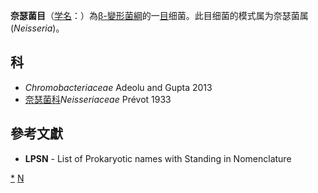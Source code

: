{{Automatic taxobox
| taxon = Neisseriales
| authority = Tønjum, 2006
| type genus = 奈瑟菌属<br>''Neisseria''
| type genus authority = Trevisan, 1885
}}
'''奈瑟菌目'''（[[学名|学名]]：{{lang|la|''Neisseriales''}}）為[[β-變形菌綱|β-變形菌綱]]的一[[目|目]]细菌。此目细菌的模式属为奈瑟菌属(''Neisseria'')。

==科==
* ''Chromobacteriaceae'' Adeolu and Gupta 2013
* [[奈瑟菌科|奈瑟菌科]]''Neisseriaceae'' Prévot 1933

==參考文獻==
{{reflist}}
* '''LPSN''' - List of Prokaryotic names with Standing in Nomenclature
{{细菌分类}}
{{taxonbar}}

[[Category:_奈瑟菌目|*]]
[[Category:2006年描述的分类群|N]]